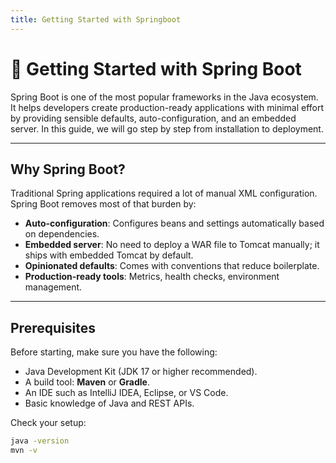 ```yaml
---
title: Getting Started with Springboot
---
```


# 🚀 Getting Started with Spring Boot

Spring Boot is one of the most popular frameworks in the Java ecosystem. It helps developers create production-ready applications with minimal effort by providing sensible defaults, auto-configuration, and an embedded server. In this guide, we will go step by step from installation to deployment.

***

## Why Spring Boot?

Traditional Spring applications required a lot of manual XML configuration. Spring Boot removes most of that burden by:

* **Auto-configuration**: Configures beans and settings automatically based on dependencies.
* **Embedded server**: No need to deploy a WAR file to Tomcat manually; it ships with embedded Tomcat by default.
* **Opinionated defaults**: Comes with conventions that reduce boilerplate.
* **Production-ready tools**: Metrics, health checks, environment management.

***

## Prerequisites

Before starting, make sure you have the following:

* Java Development Kit (JDK 17 or higher recommended).
* A build tool: **Maven** or **Gradle**.
* An IDE such as IntelliJ IDEA, Eclipse, or VS Code.
* Basic knowledge of Java and REST APIs.

Check your setup:

```bash
java -version
mvn -v
```
